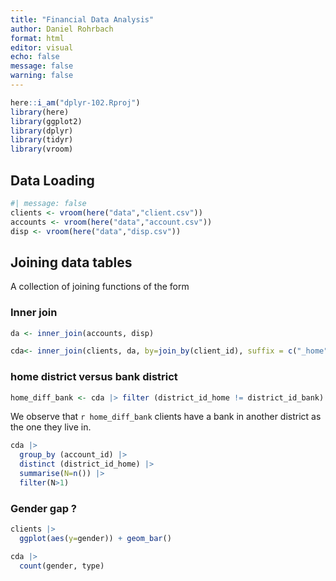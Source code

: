 ```yaml
---
title: "Financial Data Analysis"
author: Daniel Rohrbach
format: html
editor: visual
echo: false
message: false
warning: false
---
```



```r
here::i_am("dplyr-102.Rproj")
library(here)
library(ggplot2)
library(dplyr)
library(tidyr)
library(vroom)
```

## Data Loading
```r
#| message: false
clients <- vroom(here("data","client.csv"))
accounts <- vroom(here("data","account.csv"))
disp <- vroom(here("data","disp.csv"))
```
## Joining data tables
A collection of joining functions of the form 

### Inner join
```r
da <- inner_join(accounts, disp)
```

```r
cda<- inner_join(clients, da, by=join_by(client_id), suffix = c("_home", "_bank"))
```

### home district versus bank district
```r
home_diff_bank <- cda |> filter (district_id_home != district_id_bank) |> nrow()
```

We observe that `r home_diff_bank` clients have a bank in another district as the one they live in. 

```r
cda |> 
  group_by (account_id) |> 
  distinct (district_id_home) |> 
  summarise(N=n()) |>
  filter(N>1)
```
### Gender gap ?
```r
clients |>
  ggplot(aes(y=gender)) + geom_bar()
```
```r
cda |>
  count(gender, type)
```

